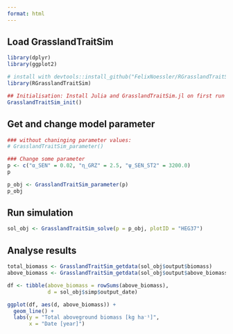 ```yaml
---
format: html
---
```


## Load GrasslandTraitSim

```r
library(dplyr)
library(ggplot2)

# install with devtools::install_github("FelixNoessler/RGrasslandTraitSim")
library(RGrasslandTraitSim)

## Initialisation: Install Julia and GrasslandTraitSim.jl on first run
GrasslandTraitSim_init()
```

## Get and change model parameter
```r
### without chaninging parameter values:
# GrasslandTraitSim_parameter()

### Change some parameter
p <- c("α_SEN" = 0.02, "η_GRZ" = 2.5, "ψ_SEN_ST2" = 3200.0)
p

p_obj <- GrasslandTraitSim_parameter(p)
p_obj
```

## Run simulation
```r
sol_obj <- GrasslandTraitSim_solve(p = p_obj, plotID = "HEG37")
```

## Analyse results
```r
total_biomass <- GrasslandTraitSim_getdata(sol_obj$output$biomass)
above_biomass <- GrasslandTraitSim_getdata(sol_obj$output$above_biomass)

df <- tibble(above_biomass = rowSums(above_biomass), 
             d = sol_obj$simp$output_date)

ggplot(df, aes(d, above_biomass)) +
  geom_line() +
  labs(y = "Total aboveground biomass [kg ha⁻¹]",
       x = "Date [year]")
```
